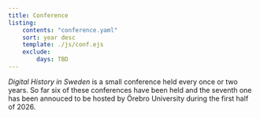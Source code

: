 ```yaml
---
title: Conference
listing:
    contents: "conference.yaml"
    sort: year desc
    template: ./js/conf.ejs
    exclude:
        days: TBD
---
```


_Digital History in Sweden_ is a small conference held every once or two years.
So far six of these conferences have been held and the seventh one has been
annouced to be hosted by Örebro University during the first half of 2026.
